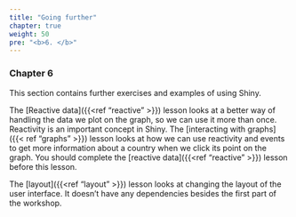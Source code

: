 ```yaml
---
title: "Going further"
chapter: true
weight: 50
pre: "<b>6. </b>"
---
```



### Chapter 6

This section contains further exercises and examples of using Shiny.

The [Reactive data]({{<ref "reactive" >}}) lesson looks at a better way of handling the data we plot on the graph, so we can use it more than once.  Reactivity is an important concept in Shiny.    The [interacting with graphs]({{< ref "graphs" >}}) lesson looks at how we can use reactivity and events to get more information about a country when we click its point on the graph.  You should complete the [reactive data]({{<ref "reactive" >}}) lesson before this lesson.

The [layout]({{<ref "layout" >}}) lesson looks at changing the layout of the user interface.  It doesn't have any dependencies besides the first part of the workshop.

